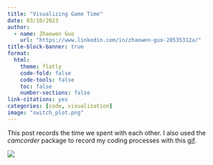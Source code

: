 ```yaml
---
title: "Visualizing Game Time"
date: 03/10/2023
author:
  - name: Zhaowen Guo
    url: "https://www.linkedin.com/in/zhaowen-guo-20535312a/"
title-block-banner: true
format:
  html:
    theme: flatly
    code-fold: false
    code-tools: false
    toc: false
    number-sections: false
link-citations: yes
categories: [code, visualization]
image: "switch_plot.png"
---
```




This post records the time we spent with each other. I also used the *camcorder* package to record my coding processes with this [gif](switch.gif). 

![](switch_plot.png)
